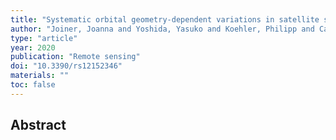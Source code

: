 ```yaml
---
title: "Systematic orbital geometry-dependent variations in satellite solar-induced fluorescence (SIF) retrievals"
author: "Joiner, Joanna and Yoshida, Yasuko and Koehler, Philipp and Campbell, Petya and Frankenberg, Christian and van der Tol, Christiaan and Yang, Peiqi and Parazoo, Nicholas and Guanter, Luis and Sun, Ying"
type: "article"
year: 2020
publication: "Remote sensing"
doi: "10.3390/rs12152346"
materials: ""
toc: false
---
```


## Abstract

